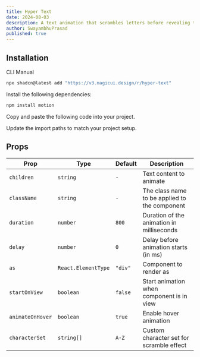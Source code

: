 ```yaml
---
title: Hyper Text
date: 2024-08-03
description: A text animation that scrambles letters before revealing the final text.
author: SwayambhuPrasad
published: true
---
```


<ComponentPreview name="hyper-text-demo" />

## Installation

<Tabs defaultValue="cli">

<TabsList>
  <TabsTrigger value="cli">CLI</TabsTrigger>
  <TabsTrigger value="manual">Manual</TabsTrigger>
</TabsList>
<TabsContent value="cli">

```bash
npx shadcn@latest add "https://v3.magicui.design/r/hyper-text"
```

</TabsContent>

<TabsContent value="manual">

<Steps>

<Step>Install the following dependencies:</Step>

```bash
npm install motion
```

<Step>Copy and paste the following code into your project.</Step>

<ComponentSource name="hyper-text" />

<Step>Update the import paths to match your project setup.</Step>

</Steps>

</TabsContent>

</Tabs>

## Props

| Prop             | Type                | Default | Description                                   |
| ---------------- | ------------------- | ------- | --------------------------------------------- |
| `children`       | `string`            | `-`     | Text content to animate                       |
| `className`      | `string`            | `-`     | The class name to be applied to the component |
| `duration`       | `number`            | `800`   | Duration of the animation in milliseconds     |
| `delay`          | `number`            | `0`     | Delay before animation starts (in ms)         |
| `as`             | `React.ElementType` | `"div"` | Component to render as                        |
| `startOnView`    | `boolean`           | `false` | Start animation when component is in view     |
| `animateOnHover` | `boolean`           | `true`  | Enable hover animation                        |
| `characterSet`   | `string[]`          | `A-Z`   | Custom character set for scramble effect      |
